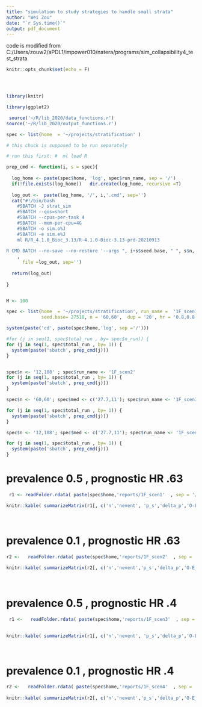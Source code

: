 ```yaml
---
title: "simulation to study strategies to handle small strata"
author: "Wei Zou"
date: "`r Sys.time()`"
output: pdf_document
---
```


code is modified from C:/Users/zouw2/aPDL1/impower010/natera/programs/sim_collapsibility4_test_strata


```r
knitr::opts_chunk$set(echo = F)




library(knitr)

library(ggplot2)

 source('~/R/lib_2020/data_functions.r')
source('~/R/lib_2020/output_functions.r')

spec <- list(home  = '~/projects/stratification' )

```

 

```r

# this chuck is supposed to be run separately

# run this first: #  ml load R

prep_cmd <- function(i, s = spec){
  
  log_home <- paste(spec$home, 'log', spec$run_name, sep = '/')
  if(!file.exists(log_home))   dir.create(log_home, recursive =T)
  
  log_out <-  paste(log_home, '/', i,'.cmd', sep='')
  cat("#!/bin/bash
    #SBATCH -J strat_sim
    #SBATCH --qos=short
    #SBATCH --cpus-per-task 4
    #SBATCH --mem-per-cpu=4G
    #SBATCH -o sim.o%J        
    #SBATCH -e sim.e%J
    ml R/R_4.1.0_Bioc_3.13/R-4.1.0-Bioc-3.13-prd-20210913
   
R CMD BATCH --no-save --no-restore '--args ", i+s$seed.base, " ", s$n, " ", s$dup, ' ', s$hr,' ', s$med,' ', s$readoutTime,' ',s$run_name, "' ",  s$home, "/", s$run_code,' ', log_home,"/run_",i,".log "
    ,
      file =log_out, sep='')
  
  return(log_out)
  
}


M <- 100

spec <- list(home  = '~/projects/stratification', run_name =  '1F_scen1',
             seed.base= 27518, n = '60,60',  dup = '20', hr = '0.8,0.8', med = '27.7,17.2', readoutTime= '50', run_code = 'strat1.r' , total_run=M)

system(paste('cd', paste(spec$home,'log', sep ='/')))

#for (j in seq(1, spec$total_run , by= spec$n_run)) {
for (j in seq(1, spec$total_run , by= 1)) {
  system(paste('sbatch', prep_cmd(j)))
}


spec$n <- '12,108' ; spec$run_name <- '1F_scen2'
for (j in seq(1, spec$total_run , by= 1)) {
  system(paste('sbatch', prep_cmd(j)))
}

spec$n <- '60,60'; spec$med <- c('27.7,11'); spec$run_name <- '1F_scen3'; spec$readoutTime <- 40

for (j in seq(1, spec$total_run , by= 1)) {
  system(paste('sbatch', prep_cmd(j)))
}

spec$n <- '12,108'; spec$med <- c('27.7,11'); spec$run_name <- '1F_scen4'

for (j in seq(1, spec$total_run , by= 1)) {
  system(paste('sbatch', prep_cmd(j)))
}

```


# prevalence 0.5 , prognostic HR .63
 
```r

 r1 <- readFolder.rdata( paste(spec$home,'reports/1F_scen1'  , sep = '/'), objName = 'r1')

knitr::kable( summarizeMatrix(r1[, c('n','nevent', 'p_s','delta_p','O-E_M2','O-E_M1')]), digits=3)

  
```

# prevalence 0.1 , prognostic HR .63

```r

 
  
r2 <-   readFolder.rdata( paste(spec$home,'reports/1F_scen2'  , sep = '/'), objName = 'r1')
 
knitr::kable( summarizeMatrix(r2[, c('n','nevent','p_s','delta_p','O-E_M2','O-E_M1')]), digits = 3)
 
  
``` 
 
 
 
# prevalence 0.5 , prognostic HR .4
 
```r

 r1 <-   readFolder.rdata( paste(spec$home,'reports/1F_scen3'  , sep = '/'), objName = 'r1')

 
knitr::kable( summarizeMatrix(r1[, c('n','nevent', 'p_s','delta_p','O-E_M2','O-E_M1')]), digits=3)

  
```

# prevalence 0.1 , prognostic HR .4

```r

r2 <-   readFolder.rdata( paste(spec$home,'reports/1F_scen4'  , sep = '/'), objName = 'r1')
 
knitr::kable( summarizeMatrix(r2[, c('n','nevent','p_s','delta_p','O-E_M2','O-E_M1')]), digits = 3)
 
  
``` 
